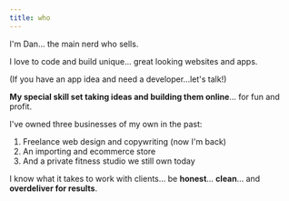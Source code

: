 ```yaml
---
title: who
---
```



I'm Dan... the main nerd who sells.

I love to code and build unique... great looking websites and apps.

(If you have an app idea and need a developer...<PostLink slug="/contact">let's talk</PostLink>!)

**My special skill set taking ideas and building them online**... for fun and profit.

I've owned three businesses of my own in the past:

1. Freelance web design and copywriting (now I'm back)
2. An importing and ecommerce store
3. And a private fitness studio we still own today

I know what it takes to work with clients... be **honest**... **clean**... and **overdeliver for results**.
